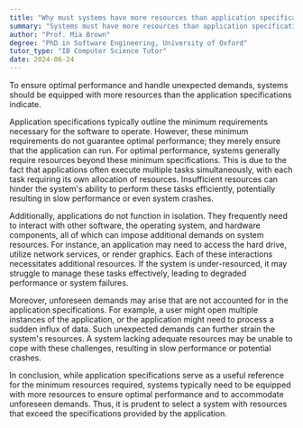 ```yaml
---
title: "Why must systems have more resources than application specifications suggest?"
summary: "Systems must have more resources than application specifications suggest to ensure optimal performance and accommodate unexpected demands."
author: "Prof. Mia Brown"
degree: "PhD in Software Engineering, University of Oxford"
tutor_type: "IB Computer Science Tutor"
date: 2024-06-24
---
```


To ensure optimal performance and handle unexpected demands, systems should be equipped with more resources than the application specifications indicate.

Application specifications typically outline the minimum requirements necessary for the software to operate. However, these minimum requirements do not guarantee optimal performance; they merely ensure that the application can run. For optimal performance, systems generally require resources beyond these minimum specifications. This is due to the fact that applications often execute multiple tasks simultaneously, with each task requiring its own allocation of resources. Insufficient resources can hinder the system's ability to perform these tasks efficiently, potentially resulting in slow performance or even system crashes.

Additionally, applications do not function in isolation. They frequently need to interact with other software, the operating system, and hardware components, all of which can impose additional demands on system resources. For instance, an application may need to access the hard drive, utilize network services, or render graphics. Each of these interactions necessitates additional resources. If the system is under-resourced, it may struggle to manage these tasks effectively, leading to degraded performance or system failures.

Moreover, unforeseen demands may arise that are not accounted for in the application specifications. For example, a user might open multiple instances of the application, or the application might need to process a sudden influx of data. Such unexpected demands can further strain the system's resources. A system lacking adequate resources may be unable to cope with these challenges, resulting in slow performance or potential crashes.

In conclusion, while application specifications serve as a useful reference for the minimum resources required, systems typically need to be equipped with more resources to ensure optimal performance and to accommodate unforeseen demands. Thus, it is prudent to select a system with resources that exceed the specifications provided by the application.
    